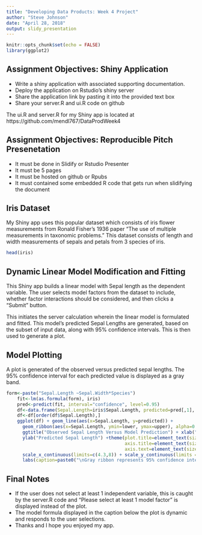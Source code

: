 ```yaml
---
title: "Developing Data Products: Week 4 Project"
author: "Steve Johnson"
date: "April 28, 2018"
output: slidy_presentation
---
```


```r
knitr::opts_chunk$set(echo = FALSE)
library(ggplot2)
```

## Assignment Objectives: Shiny Application

* Write a shiny application with associated supporting documentation.
* Deploy the application on Rstudio's shiny server
* Share the application link by pasting it into the provided text box
* Share your server.R and ui.R code on github

The ui.R and server.R for my Shiny app is located at https://github.com/mendl767/DataProdWeek4

## Assignment Objectives: Reproducible Pitch Presenetation

* It must be done in Slidify or Rstudio Presenter
* It must be 5 pages
* It must be hosted on github or Rpubs
* It must contained some embedded R code that gets run when slidifying the document

## Iris Dataset
My Shiny app uses this popular dataset which consists of iris flower measurements from Ronald Fisher's 1936 paper "The use of multiple measurements in taxonomic problems." This dataset consists of length and width measurements of sepals and petals from 3 species of iris. 

```r
head(iris)
```


##  Dynamic Linear Model Modification and Fitting
This Shiny app builds a linear model with Sepal length as the dependent variable. The user selects model factors from the dataset to include, whether factor interactions should be considered, and then clicks a "Submit" button. 

This initiates the server calculation wherein the linear model is formulated and fitted. This model's predicted Sepal Lengths are generated, based on the subset of input data, along with 95% confidence intervals. This is then used to generate a plot.

## Model Plotting
A plot is generated of the observed versus predicted sepal lengths. The 95% confidence interval for each predicted value is displayed as a gray band.


```r
form<-paste("Sepal.Length ~Sepal.Width*Species")
    fit<-lm(as.formula(form), iris)
    pred<-predict(fit, interval="confidence", level=0.95)
    df<-data.frame(Sepal.Length=iris$Sepal.Length, predicted=pred[,1], lower=pred[,2], upper=pred[,3])
    df<-df[order(df$Sepal.Length),]
    ggplot(df) + geom_line(aes(x=Sepal.Length, y=predicted)) + 
      geom_ribbon(aes(x=Sepal.Length, ymin=lower, ymax=upper), alpha=0.3) +
      ggtitle("Observed Sepal Length Versus Model Prediction") + xlab("Observed Sepal Length") +
      ylab("Predicted Sepal Length") +theme(plot.title=element_text(size=22), plot.caption=element_text(size = 16, hjust=0),
                                            axis.title=element_text(size=14),
                                            axis.text=element_text(size=12)) +
      scale_x_continuous(limits=c(4.3,8)) + scale_y_continuous(limits = c(3.7,8.3)) +
      labs(caption=paste0("\nGray ribbon represents 95% confidence interval on predicted Sepal Length.\n", "Model: ", form))
```

## Final Notes

* If the user does not select at least 1 independent variable, this is caught by the server.R code and "Please select at least 1 model factor" is displayed instead of the plot.
* The model formula displayed in the caption below the plot is dynamic and responds to the user selections.
* Thanks and I hope you enjoyed my app.

